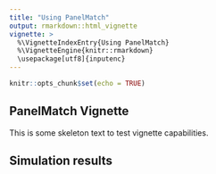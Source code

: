 ```yaml
---
title: "Using PanelMatch"
output: rmarkdown::html_vignette
vignette: >
  %\VignetteIndexEntry{Using PanelMatch}
  %\VignetteEngine{knitr::rmarkdown}
  \usepackage[utf8]{inputenc}
---
```


```r
knitr::opts_chunk$set(echo = TRUE)
```

## PanelMatch Vignette

This is some skeleton text to test vignette capabilities.


## Simulation results
